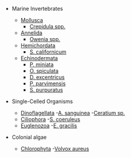 - Marine Invertebrates
  - [Mollusca](/gallery/mollusca)
    - [Crepidula spp.](/gallery/crepidula-spp)
  - [Annelida](/gallery/annelida)
    - [Owenia spp.](/gallery/owenia-spp)
  - [Hemichordata](/gallery/hemichordata)
    - [S. californicum](/gallery/s-californicum)
  - [Echinodermata](/gallery/echinodermata)
    - [P. miniata](/gallery/p-miniata)
    - [O. spiculata](/gallery/o-spiculata)
    - [D. excentricus](/gallery/d-excentricus)
    - [P. parvimensis](/gallery/p-parvimensis)
    - [S. purpuratus](/gallery/s-purpuratus)

- Single-Celled Organisms
  - [Dinoflagellata](/gallery/dinoflagellata)
    -[A. sanguinea](/gallery/a-sanguinea)
    -[Ceratium sp.](/gallery/ceratium)
  - [Ciliophora](/gallery/ciliophora)
    -[S. coeruleus](/gallery/s-coeruleus)
  - [Euglenozoa](/gallery/euglenozoa)
    -[E. gracilis](/gallery/e-gracilis)

- Colonial algae
  - [Chlorophyta](/gallery/chlorophyta)
    -[Volvox aureus](/gallery/v-aureus)
  
